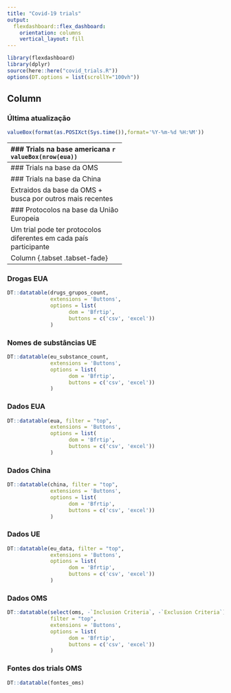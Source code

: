 ```yaml
---
title: "Covid-19 trials"
output: 
  flexdashboard::flex_dashboard:
    orientation: columns
    vertical_layout: fill
---
```


```r
library(flexdashboard)
library(dplyr)
source(here::here("covid_trials.R"))
options(DT.options = list(scrollY="100vh"))
```

Column {.sidebar}
-------------------------------------
### Última atualização
```r
valueBox(format(as.POSIXct(Sys.time()),format='%Y-%m-%d %H:%M'))
```

-------------------------------------
### Trials na base americana
```r
valueBox(nrow(eua))
```

-------------------------------------
### Trials na base da OMS
```r
valueBox(nrow(oms))
```

### Trials na base da China
```r
valueBox(nrow(china))
```

Extraidos da base da OMS + busca por outros mais recentes 

### Protocolos na base da União Europeia
```r
valueBox(nrow(eu_data))
```

Um trial pode ter protocolos diferentes em cada país participante


Column {.tabset .tabset-fade}
-------------------------------------

### Drogas EUA 

```r
DT::datatable(drugs_grupos_count,  
              extensions = 'Buttons',
              options = list(
                    dom = 'Bfrtip',
                    buttons = c('csv', 'excel'))
              )
```   
 
### Nomes de substâncias UE
    
```r
DT::datatable(eu_substance_count,  
              extensions = 'Buttons',
              options = list(
                    dom = 'Bfrtip',
                    buttons = c('csv', 'excel'))
              )
```


### Dados EUA

```r
DT::datatable(eua, filter = "top",  
              extensions = 'Buttons',
              options = list(
                    dom = 'Bfrtip',
                    buttons = c('csv', 'excel'))
              )
```   
 
### Dados China
```r
DT::datatable(china, filter = "top",  
              extensions = 'Buttons',
              options = list(
                    dom = 'Bfrtip',
                    buttons = c('csv', 'excel'))
              )
```   

### Dados UE
```r
DT::datatable(eu_data, filter = "top",  
              extensions = 'Buttons',
              options = list(
                    dom = 'Bfrtip',
                    buttons = c('csv', 'excel'))
              )
```   

 
### Dados OMS
    
```r
DT::datatable(select(oms, -`Inclusion Criteria`, -`Exclusion Criteria`), 
              filter = "top",  
              extensions = 'Buttons',
              options = list(
                    dom = 'Bfrtip',
                    buttons = c('csv', 'excel'))
              )
```

### Fontes dos trials OMS
```r
DT::datatable(fontes_oms)
```
